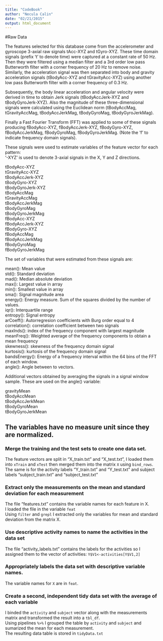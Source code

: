```yaml
---
title: "CodeBook"
author: "Necula Calin"
date: "02/21/2015"
output: html_document
---
```


#Raw Data


The features selected for this database come from the accelerometer and gyroscope 3-axial raw signals tAcc-XYZ and tGyro-XYZ. These time domain signals (prefix 't' to denote time) were captured at a constant rate of 50 Hz. Then they were filtered using a median filter and a 3rd order low pass Butterworth filter with a corner frequency of 20 Hz to remove noise. Similarly, the acceleration signal was then separated into body and gravity acceleration signals (tBodyAcc-XYZ and tGravityAcc-XYZ) using another low pass Butterworth filter with a corner frequency of 0.3 Hz. 

Subsequently, the body linear acceleration and angular velocity were derived in time to obtain Jerk signals (tBodyAccJerk-XYZ and tBodyGyroJerk-XYZ). Also the magnitude of these three-dimensional signals were calculated using the Euclidean norm (tBodyAccMag, tGravityAccMag, tBodyAccJerkMag, tBodyGyroMag, tBodyGyroJerkMag). 

Finally a Fast Fourier Transform (FFT) was applied to some of these signals producing fBodyAcc-XYZ, fBodyAccJerk-XYZ, fBodyGyro-XYZ, fBodyAccJerkMag, fBodyGyroMag, fBodyGyroJerkMag. (Note the 'f' to indicate frequency domain signals). 

These signals were used to estimate variables of the feature vector for each pattern:  
'-XYZ' is used to denote 3-axial signals in the X, Y and Z directions.

| tBodyAcc-XYZ
| tGravityAcc-XYZ
| tBodyAccJerk-XYZ
| tBodyGyro-XYZ
| tBodyGyroJerk-XYZ
| tBodyAccMag
| tGravityAccMag
| tBodyAccJerkMag
| tBodyGyroMag
| tBodyGyroJerkMag
| fBodyAcc-XYZ
| fBodyAccJerk-XYZ
| fBodyGyro-XYZ
| fBodyAccMag
| fBodyAccJerkMag
| fBodyGyroMag
| fBodyGyroJerkMag

The set of variables that were estimated from these signals are: 

| mean(): Mean value
| std(): Standard deviation
| mad(): Median absolute deviation 
| max(): Largest value in array
| min(): Smallest value in array
| sma(): Signal magnitude area
| energy(): Energy measure. Sum of the squares divided by the number of values. 
| iqr(): Interquartile range 
| entropy(): Signal entropy
| arCoeff(): Autorregresion coefficients with Burg order equal to 4
| correlation(): correlation coefficient between two signals
| maxInds(): index of the frequency component with largest magnitude
| meanFreq(): Weighted average of the frequency components to obtain a mean frequency
| skewness(): skewness of the frequency domain signal 
| kurtosis(): kurtosis of the frequency domain signal 
| bandsEnergy(): Energy of a frequency interval within the 64 bins of the FFT of each window.
| angle(): Angle between to vectors.

Additional vectors obtained by averaging the signals in a signal window sample. These are used on the angle() variable:

| gravityMean
| tBodyAccMean
| tBodyAccJerkMean
| tBodyGyroMean
| tBodyGyroJerkMean

## The variables have no measure unit since they are normalized.

### Merge the training and the test sets to create one data set.

| The feature vectors are split in "X_train.txt" and "X_test.txt", I loaded them into `xTrain` and `xTest` then merged them into the matrix `X` using `bind_rows`. 
| The same is for the activity labels "Y_train.txt" and "Y_test.txt" and subject labels "subject_train.txt" and "subject_test.txt"

### Extract only the measurements on the mean and standard deviation for each measurement

| The file "features.txt" contains the variable names for each feature in X.
| I loaded the file in the variable `feat`
| Using `filter` and `grepl` I extracted only the variables for mean and standard deviation from the matrix X.

### Use descriptive activity names to name the activities in the data set

| The file "activity_labels.txt" contains the labels for the activities so I assigned them to the vector of activities:
         `Y$V1<-activities[Y$V1,2]`
         
### Appropriately labels the data set with descriptive variable names.  

| The variable names for `X` are in `feat`.

### Create a second, independent tidy data set with the average of each variable

| I binded the `activity` and `subject` vector along with the measurements matrix and transformed the result into a `tbl_df`.
| Using pipelines `%>%` I grouped the table by `activity` and `subject` and sumarized the mean for each measurement.
| The resulting data table is stored in `tidyData.txt`